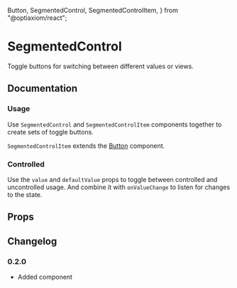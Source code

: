   Button,
  SegmentedControl,
  SegmentedControlItem,
} from "@optiaxiom/react";

# SegmentedControl

Toggle buttons for switching between different values or views.

## Documentation

### Usage

Use `SegmentedControl` and `SegmentedControlItem` components together to create sets of toggle buttons.

`SegmentedControlItem` extends the [Button](./button/) component.

<Demo component={Usage} />

### Controlled

Use the `value` and `defaultValue` props to toggle between controlled and uncontrolled usage. And combine it with `onValueChange` to listen for changes to the state.

<Demo component={ControlledUsage} />

## Props

<PropsTable component={SegmentedControl} />

<PropsTable base={Button} component={SegmentedControlItem} />

## Changelog

### 0.2.0

- Added component
